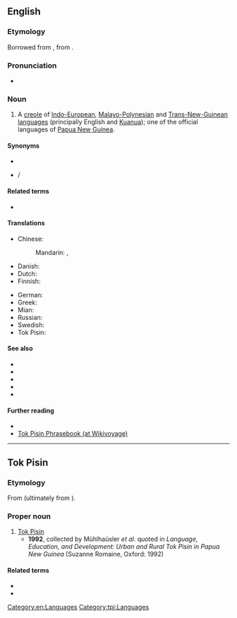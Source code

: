 {{also|tok pisin}}
==English==
{{wikipedia}}

===Etymology===
Borrowed from {{bor|en|tpi|Tok Pisin}}, from {{der|en|en|[[talk]] + [[pidgin]] or [[business]]}}.

===Pronunciation===
* {{IPA|en|/tɔk pɪzɪn/}}

===Noun===
{{en-noun|-|head=Tok Pisin}}

# A [[creole]] of [[Indo-European]], [[Malayo-Polynesian]] and [[Trans-New-Guinean]] [[language]]s (principally English and [[Kuanua]]); one of the official languages of [[Papua New Guinea]].

====Synonyms====
* {{l|en|Melanesian Pidgin English}}
* {{l|en|Neomelanesian}}/{{l|en|Neo-Melanesian}}

====Related terms====
* {{l|en|pidgin}}

====Translations====
{{trans-top|language}}
* Chinese:
*: Mandarin: {{t+|cmn|巴布亞皮欽語}}, {{t+|cmn|巴布亚皮钦语|tr=Bābùyà Píqīnyǔ}}
* Danish: {{t-needed|da}}
* Dutch: {{t+|nl|Tok Pisin|n}}
* Finnish: {{t+|fi|tok-pisin}}
{{trans-mid}}
* German: {{t|de|Neuguinea-Pidgin}}
* Greek: {{t+|el|τοκ πίσιν}}
* Mian: {{t|mpt|Wan Weng}}
* Russian: {{t+|ru|ток-писин|m|tr=}}
* Swedish: {{t+|sv|tok pisin}}
* Tok Pisin: {{t|tpi|Tok Pisin}}
{{trans-bottom}}

====See also====
* {{l|en|Bislama}}
* {{l|en|Kriol}}
* {{l|en|Pijin}}
* {{l|en|Yumpla Tok}}
* {{langcat|tpi}}

====Further reading====
* {{ethnologue|code=tpi}}
* [[voy:Tok Pisin Phrasebook|Tok Pisin Phrasebook (at Wikivoyage)]]

[[Category:en:Languages]]

----

==Tok Pisin==

===Etymology===
From {{der|tpi|en|[[talk]] + [[pidgin]]}} (ultimately from {{m|en|business}}).

===Proper noun===
{{head|tpi|proper noun|head=[[tok|Tok]] [[pisin|Pisin]]}}

# [[#English|Tok Pisin]]
#* '''1992''', collected by Mühlhaüsler ''et al.'' quoted in ''Language, Education, and Development: Urban and Rural Tok Pisin in Papua New Guinea'' (Suzanne Romaine, Oxford: 1992)
#*: {{ux|tpi|Na mipela i no save long '''Tok Pisin''' tu. Brata bilong mipela ol i go long stesin, orait ol i kisim save long stesin. Ol i kam bek orait ol i tok pisin.|t=And we didn't know '''Tok Pisin''' either. Our brothers went to the station, and then learned new things in the station. Then they returned speaking in creole.}}

====Related terms====
* {{l|tpi|tok}}
* {{l|tpi|pisin}}

[[Category:tpi:Languages]]